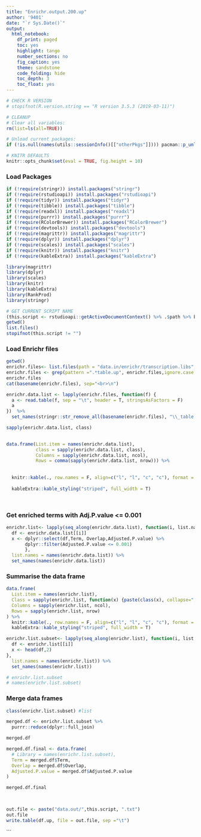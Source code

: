 ```yaml
---
title: "Enrichr.output.200.up"
author: '9401'
date: "`r Sys.Date()`"
output:
  html_notebook:
    df_print: paged
    toc: yes
    highlight: tango
    number_sections: no
    fig_caption: yes
    theme: sandstone
    code_folding: hide
    toc_depth: 3
    toc_float: yes
---
```

  
<style>
h1 {background: darkblue;color: white;padding-left: 7px;}
h2 {color: darkblue;}
.code-folding-btn {display: none;}
</style>
  
<script>
  function show_span(id) {
    var x = document.getElementById(id);
    if (x.style.display === 'none') {
      x.style.display = 'inline';
    } else {
      x.style.display = 'none';
    }
  }
function myFunction(id) {
  var x = document.getElementById(id);
  if (x.style.display === 'none') {
    x.style.display = 'block';
  } else {
    x.style.display = 'none';
  }
}
</script>

```r
# CHECK R VERSION
# stopifnot(R.version.string == "R version 3.5.3 (2019-03-11)")

# CLEANUP
# Clear all variables:
rm(list=ls(all=TRUE))

# Unload current packages:
if (!is.null(names(utils::sessionInfo()[["otherPkgs"]]))) pacman::p_unload("all") 
```

```r
# KNITR DEFAULTS
knitr::opts_chunk$set(eval = TRUE, fig.height = 10)
```

### Load Packages
```r
if (!require(stringr)) install.packages("stringr")
if (!require(rstudioapi)) install.packages("rstudioapi")
if (!require(tidyr)) install.packages("tidyr")
if (!require(tibble)) install.packages("tibble")
if (!require(readxl)) install.packages("readxl")
if (!require(purrr)) install.packages("purrr")
if (!require(RColorBrewer)) install.packages("RColorBrewer")
if (!require(devtools)) install.packages("devtools")
if (!require(magrittr)) install.packages("magrittr")
if (!require(dplyr)) install.packages("dplyr")
if (!require(scales)) install.packages("scales")
if (!require(knitr)) install.packages("knitr")
if (!require(kableExtra)) install.packages("kableExtra")

library(magrittr)
library(dplyr)
library(scales)
library(knitr)
library(kableExtra)
library(RankProd)
library(stringr)
```

```r
# GET CURRENT SCRIPT NAME
(this.script <- rstudioapi::getActiveDocumentContext() %>% .$path %>% basename)
getwd()
list.files()
stopifnot(this.script != "")
```

### Load Enrichr files
```r
getwd()
enrichr.files<- list.files(path = "data.in/enrichr/transcription.libs", full.names = T)
enrichr.files <- grep(pattern =".*table.up", enrichr.files,ignore.case = T, value = T)
enrichr.files
cat(basename(enrichr.files), sep="<br>\n")

```

```r
enrichr.data.list <- lapply(enrichr.files, function(f) {
  a <- read.table(f, sep = "\t", header = T, stringsAsFactors = F)
  a
})  %>%
  set_names(stringr::str_remove_all(basename(enrichr.files), "\\_table.up.txt"))

sapply(enrichr.data.list, class)
  
```

```r
data.frame(List.item = names(enrichr.data.list),
           class = sapply(enrichr.data.list, class),
           Columns = sapply(enrichr.data.list, ncol),
           Rows = comma(sapply(enrichr.data.list, nrow))) %>% 
  
   
  knitr::kable(., row.names = F, align=c("l", "l", "c", "c"), format = "html", escape = F) %>% 
   
  kableExtra::kable_styling("striped", full_width = T)

  
```
### Get enriched terms with Adj.P.value <= 0.001
```r


enrichr.list<- lapply(seq_along(enrichr.data.list), function(i, list.names) {
  df <- enrichr.data.list[[i]]
  x <- dplyr::select(df,Term, Overlap,Adjusted.P.value) %>%
       dplyr::filter(Adjusted.P.value <= 0.001)
       },
  list.names = names(enrichr.data.list)) %>% 
  set_names(names(enrichr.data.list))

```

### Summarise the data frame
```r

data.frame(
  List.item = names(enrichr.list),
  Class = sapply(enrichr.list, function(x) {paste(class(x), collapse=",")}),
  Columns = sapply(enrichr.list, ncol),
  Rows = sapply(enrichr.list, nrow)
) %>% 
  knitr::kable(., row.names = F, align=c("l", "l", "c", "c"), format = "html", escape = F) %>% 
  kableExtra::kable_styling("striped", full_width = T)
```

```r
enrichr.list.subset<- lapply(seq_along(enrichr.list), function(i, list.names) {
  df <- enrichr.list[[i]]
  x <- head(df,2)
},
  list.names = names(enrichr.list)) %>% 
  set_names(names(enrichr.list))

# enrichr.list.subset
# names(enrichr.list.subset)
```

### Merge data frames
```r
class(enrichr.list.subset) #list

merged.df <- enrichr.list.subset %>% 
  purrr::reduce(dplyr::full_join)

merged.df

merged.df.final <- data.frame(
  # Library = names(enrichr.list.subset),
  Term = merged.df$Term,
  Overlap = merged.df$Overlap,
  Adjusted.P.value = merged.df$Adjusted.P.value
)

merged.df.final

  
```

```r
out.file <- paste("data.out/",this.script, ".txt")
out.file
write.table(df.up, file = out.file, sep ="\t")
```
```

